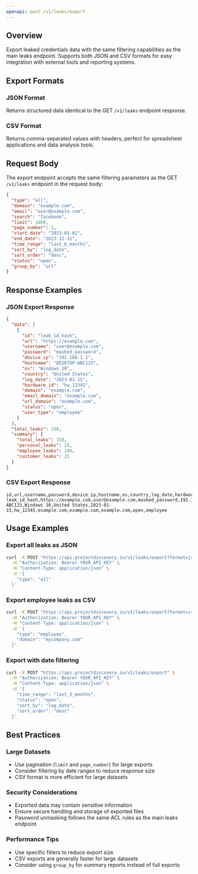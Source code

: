 ```yaml
---
openapi: post /v1/leaks/export
---
```


## Overview

Export leaked credentials data with the same filtering capabilities as the main leaks endpoint. Supports both JSON and CSV formats for easy integration with external tools and reporting systems.

## Export Formats

### JSON Format
Returns structured data identical to the GET `/v1/leaks` endpoint response.

### CSV Format  
Returns comma-separated values with headers, perfect for spreadsheet applications and data analysis tools.

## Request Body

The export endpoint accepts the same filtering parameters as the GET `/v1/leaks` endpoint in the request body:

```json
{
  "type": "all",
  "domain": "example.com", 
  "email": "user@example.com",
  "search": "facebook",
  "limit": 1000,
  "page_number": 1,
  "start_date": "2023-01-01",
  "end_date": "2023-12-31",
  "time_range": "last_6_months",
  "sort_by": "log_date",
  "sort_order": "desc",
  "status": "open",
  "group_by": "url"
}
```

## Response Examples

### JSON Export Response
```json
{
  "data": [
    {
      "id": "leak_id_hash",
      "url": "https://example.com",
      "username": "user@example.com", 
      "password": "masked_password",
      "device_ip": "192.168.1.1",
      "hostname": "DESKTOP-ABC123",
      "os": "Windows 10",
      "country": "United States",
      "log_date": "2023-01-15",
      "hardware_id": "hw_12345",
      "domain": "example.com",
      "email_domain": "example.com",
      "url_domain": "example.com",
      "status": "open",
      "user_type": "employee"
    }
  ],
  "total_leaks": 150,
  "summary": {
    "total_leaks": 150,
    "personal_leaks": 25,
    "employee_leaks": 100,
    "customer_leaks": 25
  }
}
```

### CSV Export Response
```csv
id,url,username,password,device_ip,hostname,os,country,log_date,hardware_id,domain,email_domain,url_domain,status,user_type
leak_id_hash,https://example.com,user@example.com,masked_password,192.168.1.1,DESKTOP-ABC123,Windows 10,United States,2023-01-15,hw_12345,example.com,example.com,example.com,open,employee
```

## Usage Examples

### Export all leaks as JSON
```bash
curl -X POST "https://api.projectdiscovery.io/v1/leaks/export?format=json" \
  -H "Authorization: Bearer YOUR_API_KEY" \
  -H "Content-Type: application/json" \
  -d '{
    "type": "all"
  }'
```

### Export employee leaks as CSV
```bash
curl -X POST "https://api.projectdiscovery.io/v1/leaks/export?format=csv" \
  -H "Authorization: Bearer YOUR_API_KEY" \
  -H "Content-Type: application/json" \
  -d '{
    "type": "employee",
    "domain": "mycompany.com"
  }'
```

### Export with date filtering
```bash
curl -X POST "https://api.projectdiscovery.io/v1/leaks/export" \
  -H "Authorization: Bearer YOUR_API_KEY" \
  -H "Content-Type: application/json" \
  -d '{
    "time_range": "last_3_months",
    "status": "open",
    "sort_by": "log_date",
    "sort_order": "desc"
  }'
```

## Best Practices

### Large Datasets
- Use pagination (`limit` and `page_number`) for large exports
- Consider filtering by date ranges to reduce response size
- CSV format is more efficient for large datasets

### Security Considerations
- Exported data may contain sensitive information
- Ensure secure handling and storage of exported files
- Password unmasking follows the same ACL rules as the main leaks endpoint

### Performance Tips
- Use specific filters to reduce export size
- CSV exports are generally faster for large datasets
- Consider using `group_by` for summary reports instead of full exports
